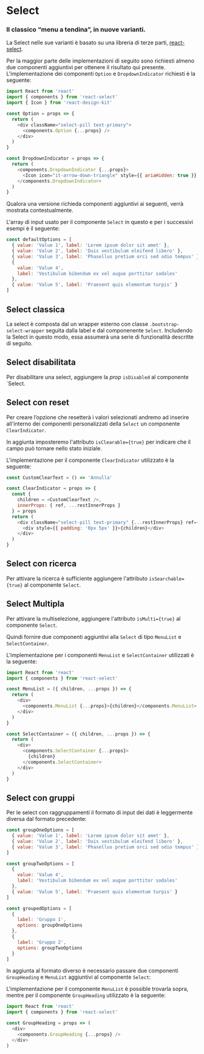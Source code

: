 

<Meta title="Documentazione/Form/Select" />

# Select
### Il classico “menu a tendina”, in nuove varianti.

La Select nelle sue varianti è basato su una libreria di terze parti, [react-select](https://react-select.com/).

Per la maggior parte delle implementazioni di seguito sono richiesti almeno due componenti aggiuntivi per ottenere il risultato qui presente.
L'implementazione dei componenti `Option` e `DropdownIndicator` richiesti è la seguente:

```js
import React from 'react'
import { components } from 'react-select'
import { Icon } from 'react-design-kit'

const Option = props => {
  return (
    <div className="select-pill text-primary">
      <components.Option {...props} />
    </div>
  )
}

const DropdownIndicator = props => {
  return (
    <components.DropdownIndicator {...props}>
      <Icon icon="it-arrow-down-triangle" style={{ ariaHidden: true }} />
    </components.DropdownIndicator>
  )
}
```

Qualora una versione richieda componenti aggiuntivi ai seguenti, verrà mostrata contestualmente.

L'array di input usato per il componente `Select` in questo e per i successivi esempi è il seguente:

```js
const defaultOptions = [
  { value: 'Value 1', label: 'Lorem ipsum dolor sit amet' },
  { value: 'Value 2', label: 'Duis vestibulum eleifend libero' },
  { value: 'Value 3', label: 'Phasellus pretium orci sed odio tempus' },
  {
    value: 'Value 4',
    label: 'Vestibulum bibendum ex vel augue porttitor sodales'
  },
  { value: 'Value 5', label: 'Praesent quis elementum turpis' }
]
```

## Select classica

La select è composta dal un wrapper esterno con classe `.bootstrap-select-wrapper` seguita dalla label e dal componenente `Select`. Includendo la Select in questo modo, essa assumerà una serie di funzionalità descritte di seguito.

<Canvas>
    <Story id="componenti-form-select--select-classica" />
</Canvas>

## Select disabilitata

Per disabilitare una select, aggiungere la *prop* `isDisabled` al componente `Select.

<Canvas>
    <Story id="componenti-form-select--select-disabilitata" />
</Canvas>

## Select con reset

Per creare l’opzione che resetterà i valori selezionati andremo ad inserire all'interno dei componenti personalizzati della `Select` un componente `ClearIndicator`.

In aggiunta imposteremo l'attributo `isClearable={true}` per indicare che il campo può tornare nello stato iniziale.

<Canvas>
    <Story id="componenti-form-select--select-con-reset" />
</Canvas>

L'implementazione per il componente `ClearIndicator` utilizzato è la seguente:

```js
const CustomClearText = () => 'Annulla'

const ClearIndicator = props => {
  const {
    children = <CustomClearText />,
    innerProps: { ref, ...restInnerProps }
  } = props
  return (
    <div className="select-pill text-primary" {...restInnerProps} ref={ref}>
      <div style={{ padding: '0px 5px' }}>{children}</div>
    </div>
  )
}
```

## Select con ricerca

Per attivare la ricerca è sufficiente aggiungere l'attributo `isSearchable={true}` al componente `Select`.

<Canvas>
    <Story id="componenti-form-select--select-con-ricerca" />
</Canvas>

## Select Multipla

Per attivare la multiselezione, aggiungere l'attributo `isMulti={true}` al componente `Select`.

Quindi fornire due componenti aggiuntivi alla `Select` di tipo `MenuList` e `SelectContainer`.

<Canvas>
    <Story id="componenti-form-select--select-multipla" />
</Canvas>


L'implementazione per i componenti `MenuList` e `SelectContainer` utilizzati è la seguente:
```js
import React from 'react'
import { components } from 'react-select'

const MenuList = ({ children, ...props }) => {
  return (
    <div>
      <components.MenuList {...props}>{children}</components.MenuList>
    </div>
  )
}

const SelectContainer = ({ children, ...props }) => {
  return (
    <div>
      <components.SelectContainer {...props}>
        {children}
      </components.SelectContainer>
    </div>
  )
}
```

## Select con gruppi

Per le select con raggruppamenti il formato di input dei dati è leggermente diversa dal formato precedente:

```js
const groupOneOptions = [
  { value: 'Value 1', label: 'Lorem ipsum dolor sit amet' },
  { value: 'Value 2', label: 'Duis vestibulum eleifend libero' },
  { value: 'Value 3', label: 'Phasellus pretium orci sed odio tempus' }
]

const groupTwoOptions = [
  {
    value: 'Value 4',
    label: 'Vestibulum bibendum ex vel augue porttitor sodales'
  },
  { value: 'Value 5', label: 'Praesent quis elementum turpis' }
]

const groupedOptions = [
  {
    label: 'Gruppo 1',
    options: groupOneOptions
  },
  {
    label: 'Gruppo 2',
    options: groupTwoOptions
  }
]
```

In aggiunta al formato diverso è necessario passare due componenti `GroupHeading` e `MenuList` aggiuntivi al componente `Select`:

<Canvas>
    <Story id="componenti-form-select--select-con-gruppi" />
</Canvas>

L'implementazione per il componente `MenuList` è possible trovarla sopra, mentre per il componente `GroupHeading` utilizzato è la seguente:

```js
import React from 'react'
import { components } from 'react-select'

const GroupHeading = props => (
  <div>
    <components.GroupHeading {...props} />
  </div>
)
```